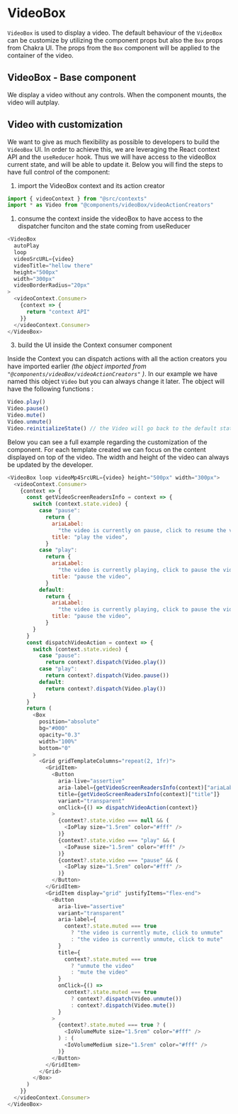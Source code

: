 
<Meta title="Components/videoBox" component={VideoBox} />

# VideoBox

`VideoBox` is used to display a video. The default behaviour of the `VideoBox` can be customize by utilizing the component props but also the `Box` props from Chakra UI.
The props from the `Box` component will be applied to the container of the video.

## VideoBox - Base component

We display a video without any controls. When the component mounts, the video will autplay.

<Canvas>
  <Story name="VideoBox">
    <VideoBox
      autoPlay
      loop
      videoMp4SrcURL={video}
      height="500px"
      width="300px"
      borderRadius="sm"
    />
  </Story>
</Canvas>

## Video with customization

We want to give as much flexibility as possible to developers to build the `VideoBox` UI. In order to achieve this, we are leveraging the React context API and the `useReducer` hook. Thus we will have access to the videoBox current state, and will be able to update it. Below you will find the steps to have full control of the component:

1. import the VideoBox context and its action creator


```javascript
import { videoContext } from "@src/contexts"
import * as Video from "@components/videoBox/videoActionCreators"
```

1. consume the context inside the videoBox to have access to the dispatcher funciton and the state coming from useReducer

```javascript
<VideoBox
  autoPlay
  loop
  videoSrcURL={video}
  videoTitle="hellow there"
  height="500px"
  width="300px"
  videoBorderRadius="20px"
>
  <videoContext.Consumer>
    {context => {
      return "context API"
    }}
  </videoContext.Consumer>
</VideoBox>
```

3. build the UI inside the Context consumer component

Inside the Context you can dispatch actions with all the action creators you have imported earlier _(the object imported from `"@components/videoBox/videoActionCreators"` )_. In our example we have named this object `Video` but you can always change it later. The object will have the following functions :

```javascript
Video.play()
Video.pause()
Video.mute()
Video.unmute()
Video.reinitializeState() // the Video will go back to the default state
```

Below you can see a full example regarding the customization of the component. For each template created we can focus on the content displayed on top of the video. The width and height of the video can always be updated by the developer.

```javascript
<VideoBox loop videoMp4SrcURL={video} height="500px" width="300px">
  <videoContext.Consumer>
    {context => {
      const getVideoScreenReadersInfo = context => {
        switch (context.state.video) {
          case "pause":
            return {
              ariaLabel:
                "the video is currently on pause, click to resume the video",
              title: "play the video",
            }
          case "play":
            return {
              ariaLabel:
                "the video is currently playing, click to pause the video",
              title: "pause the video",
            }
          default:
            return {
              ariaLabel:
                "the video is currently playing, click to pause the video",
              title: "pause the video",
            }
        }
      }
      const dispatchVideoAction = context => {
        switch (context.state.video) {
          case "pause":
            return context?.dispatch(Video.play())
          case "play":
            return context?.dispatch(Video.pause())
          default:
            return context?.dispatch(Video.play())
        }
      }
      return (
        <Box
          position="absolute"
          bg="#000"
          opacity="0.3"
          width="100%"
          bottom="0"
        >
          <Grid gridTemplateColumns="repeat(2, 1fr)">
            <GridItem>
              <Button
                aria-live="assertive"
                aria-label={getVideoScreenReadersInfo(context)["ariaLabel"]}
                title={getVideoScreenReadersInfo(context)["title"]}
                variant="transparent"
                onClick={() => dispatchVideoAction(context)}
              >
                {context?.state.video === null && (
                  <IoPlay size="1.5rem" color="#fff" />
                )}
                {context?.state.video === "play" && (
                  <IoPause size="1.5rem" color="#fff" />
                )}
                {context?.state.video === "pause" && (
                  <IoPlay size="1.5rem" color="#fff" />
                )}
              </Button>
            </GridItem>
            <GridItem display="grid" justifyItems="flex-end">
              <Button
                aria-live="assertive"
                variant="transparent"
                aria-label={
                  context?.state.muted === true
                    ? "the video is currently mute, click to unmute"
                    : "the video is currently unmute, click to mute"
                }
                title={
                  context?.state.muted === true
                    ? "unmute the video"
                    : "mute the video"
                }
                onClick={() =>
                  context?.state.muted === true
                    ? context?.dispatch(Video.unmute())
                    : context?.dispatch(Video.mute())
                }
              >
                {context?.state.muted === true ? (
                  <IoVolumeMute size="1.5rem" color="#fff" />
                ) : (
                  <IoVolumeMedium size="1.5rem" color="#fff" />
                )}
              </Button>
            </GridItem>
          </Grid>
        </Box>
      )
    }}
  </videoContext.Consumer>
</VideoBox>
```

<ArgsTable of={VideoBox} />
